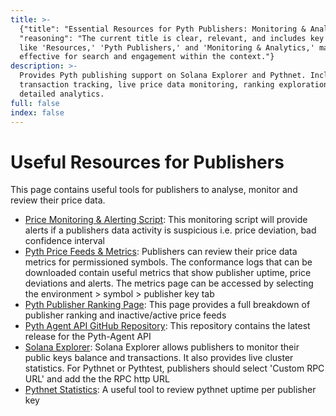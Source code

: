 ```yaml
---
title: >-
  {"title": "Essential Resources for Pyth Publishers: Monitoring & Analytics",
  "reasoning": "The current title is clear, relevant, and includes key keywords
  like 'Resources,' 'Pyth Publishers,' and 'Monitoring & Analytics,' making it
  effective for search and engagement within the context."}
description: >-
  Provides Pyth publishing support on Solana Explorer and Pythnet. Includes
  transaction tracking, live price data monitoring, ranking exploration, and
  detailed analytics.
full: false
index: false
---
```

# Useful Resources for Publishers

This page contains useful tools for publishers to analyse, monitor and review their price data.

- [Price Monitoring & Alerting Script](https://github.com/pyth-network/publisher-utils#monitoring): This monitoring script will provide alerts if a publishers data activity is suspicious i.e. price deviation, bad confidence interval
- [Pyth Price Feeds & Metrics](https://pyth.network/price-feeds): Publishers can review their price data metrics for permissioned symbols. The conformance logs that can be downloaded contain useful metrics that show publisher uptime, price deviations and alerts. The metrics page can be accessed by selecting the environment > symbol > publisher key tab
- [Pyth Publisher Ranking Page](https://pyth.network/publishers/ranking): This page provides a full breakdown of publisher ranking and inactive/active price feeds
- [Pyth Agent API GitHub Repository](https://github.com/pyth-network/pyth-agent): This repository contains the latest release for the Pyth-Agent API
- [Solana Explorer](https://explorer.solana.com): Solana Explorer allows publishers to monitor their public keys balance and transactions. It also provides live cluster statistics. For Pythnet or Pythtest, publishers should select 'Custom RPC URL' and add the the RPC http URL
- [Pythnet Statistics](https://pyth.network/stats): A useful tool to review pythnet uptime per publisher key

